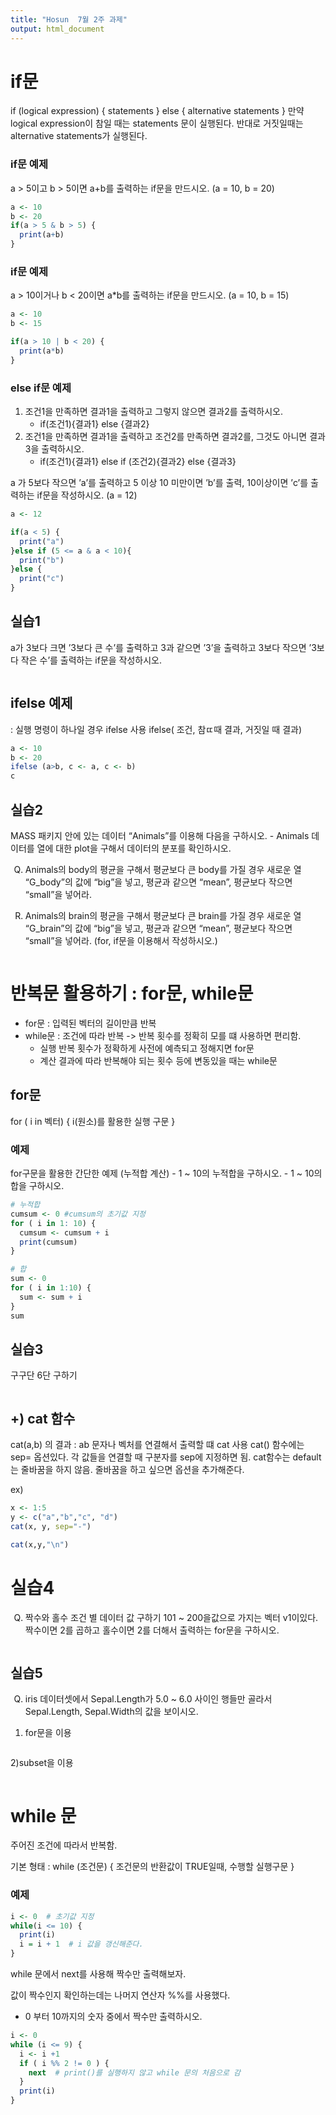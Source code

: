 ---
title: "Hosun  7월 2주 과제"
output: html_document
---


# if문

if (logical expression) {
    statements
}
else {
    alternative statements
}
만약 logical expression이 참일 때는 statements 문이 실행된다. 반대로 거짓일때는 alternative statements가 실행된다.


### if문 예제
a > 5이고 b > 5이면 a+b를 출력하는 if문을 만드시오.
(a = 10, b = 20)

```{r}
a <- 10
b <- 20
if(a > 5 & b > 5) {
  print(a+b)
}
```

### if문 예제
a > 10이거나 b < 20이면 a*b를 출력하는 if문을 만드시오.
(a = 10, b = 15)
```{r}
a <- 10
b <- 15

if(a > 10 | b < 20) {
  print(a*b)
}
```


### else if문 예제
1. 조건1을 만족하면 결과1을 출력하고 그렇지 않으면 결과2를 출력하시오.  
    - if(조건1){결과1} else {결과2}

2. 조건1을 만족하면 결과1을 출력하고 조건2를 만족하면 결과2를, 그것도 아니면 결과3을 출력하시오.
    - if(조건1){결과1} else if (조건2){결과2} else {결과3}


a 가 5보다 작으면 'a'를 출력하고 5 이상 10 미만이면 'b'를 출력, 10이상이면 'c'를 출력하는 if문을 작성하시오.
(a = 12)

```{r}
a <- 12

if(a < 5) {
  print("a")
}else if (5 <= a & a < 10){
  print("b")
}else {
  print("c")
}
```


## 실습1
a가 3보다 크면 '3보다 큰 수'를 출력하고 3과 같으면 '3'을 출력하고 3보다 작으면 '3보다 작은 수'를 출력하는 if문을 작성하시오.
```{r}

```

## ifelse 예제
: 실행 명령이 하나일 경우 ifelse 사용
ifelse( 조건, 참ㄸ때 결과, 거짓일 때 결과)
```{r}
a <- 10
b <- 20
ifelse (a>b, c <- a, c <- b)
c
```




## 실습2
MASS 패키지 안에 있는 데이터 "Animals"를 이용해 다음을 구하시오.
- Animals 데이터를 열에 대한 plot을 구해서 데이터의 분포를 확인하시오.

Q) Animals의 body의 평균을 구해서 평균보다 큰 body를 가질 경우 
새로운 열 "G_body"의 값에 "big"을 넣고, 평균과 같으면 "mean", 평균보다 작으면 "small"을 넣어라.

Q) Animals의 brain의 평균을 구해서 평균보다 큰 brain를 가질 경우 
새로운 열 "G_brain"의 값에 "big"을 넣고, 평균과 같으면 "mean", 평균보다 작으면 "small"을 넣어라.  (for, if문을 이용해서 작성하시오.)
```{r}

```




# 반복문 활용하기 : for문, while문
* for문 : 입력된 벡터의 길이만큼 반복
* while문 : 조건에 따라 반복 -> 반복 횟수를 정확히 모를 떄 사용하면 편리함.
    - 실행 반복 횟수가 정확하게 사전에 예측되고 정해지면 for문
    - 계산 결과에 따라 반복해야 되는 횟수 등에 변동있을 때는 while문




## for문
for ( i in 벡터) {
  i(원소)를 활용한 실행 구문
}


### 예제

for구문을 활용한 간단한 예제 (누적합 계산)
- 1 ~ 10의 누적합을 구하시오.
- 1 ~ 10의 합을 구하시오.
```{r}
# 누적합
cumsum <- 0 #cumsum의 초기값 지정
for ( i in 1: 10) {
  cumsum <- cumsum + i
  print(cumsum)
}

# 합
sum <- 0
for ( i in 1:10) {
  sum <- sum + i
}
sum
```


## 실습3
구구단 6단 구하기
```{r}

```



## +)  cat 함수
cat(a,b) 의 결과 : ab
문자나 벡처를 연결해서 출력할 떄 cat 사용
cat() 함수에는 sep= 옵션있다.  각 값들을 연결할 때 구분자를 sep에 지정하면 됨.
cat함수는 default는 줄바꿈을 하지 않음.
줄바꿈을 하고 싶으면 옵션을 추가해준다.

ex) 
```{r}
x <- 1:5
y <- c("a","b","c", "d")
cat(x, y, sep="-")

cat(x,y,"\n")

```


# 실습4
Q) 짝수와 홀수 조건 별 데이터 값 구하기 
101 ~ 200을값으로 가지는 벡터 v1이있다.
짝수이면 2를 곱하고 홀수이면 2를 더해서 출력하는 for문을 구하시오.
```{r}

```


## 실습5
Q) iris 데이터셋에서 Sepal.Length가 5.0 ~ 6.0 사이인 행들만 골라서 
Sepal.Length, Sepal.Width의 값을 보이시오.

1) for문을 이용
```{r}

```


2)subset을 이용
```{r}

```




# while 문
주어진 조건에 따라서 반복함.

기본 형태 :
while (조건문) {
  조건문의 반환값이 TRUE일때, 수행할 실행구문
}


### 예제
```{r}
i <- 0  # 초기값 지정
while(i <= 10) {
  print(i)
  i = i + 1  # i 값을 갱신해준다.
}
```


while 문에서 next를 사용해 짝수만 출력해보자.   

값이 짝수인지 확인하는데는 나머지 연산자 %%를 사용했다.

- 0 부터 10까지의 숫자 중에서 짝수만 출력하시오.
```{r}
i <- 0
while (i <= 9) {
  i <- i +1
  if ( i %% 2 != 0 ) {
    next  # print()를 실행하지 않고 while 문의 처음으로 감
  }
  print(i)
}
```



































































